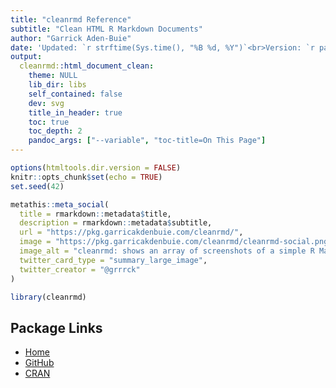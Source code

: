 ```yaml
---
title: "cleanrmd Reference"
subtitle: "Clean HTML R Markdown Documents"
author: "Garrick Aden-Buie"
date: 'Updated: `r strftime(Sys.time(), "%B %d, %Y")`<br>Version: `r packageVersion("cleanrmd")`'
output: 
  cleanrmd::html_document_clean:
    theme: NULL
    lib_dir: libs
    self_contained: false
    dev: svg
    title_in_header: true
    toc: true
    toc_depth: 2
    pandoc_args: ["--variable", "toc-title=On This Page"]
---
```


```r
options(htmltools.dir.version = FALSE)
knitr::opts_chunk$set(echo = TRUE)
set.seed(42)
```

```r
metathis::meta_social(
  title = rmarkdown::metadata$title,
  description = rmarkdown::metadata$subtitle,
  url = "https://pkg.garricakdenbuie.com/cleanrmd/",
  image = "https://pkg.garricakdenbuie.com/cleanrmd/cleanrmd-social.png",
  image_alt = "cleanrmd: shows an array of screenshots of a simple R Markdown report in a variety of styles, fanned out like a hand of cards.",
  twitter_card_type = "summary_large_image",
  twitter_creator = "@grrrck"
)
```

```r
library(cleanrmd)
```

```{=html}
<nav>
  <h2>Package Links</h2>
  <ul>
    <li><a href="index.html">Home</a></li>
    <li><a href="https://github.com/gadenbuie/cleanrmd">GitHub</a></li>
    <li><a href="https://cran.r-project.org/web/packages/cleanrmd/index.html">CRAN</a></li>
  </ul>
</nav>
```
